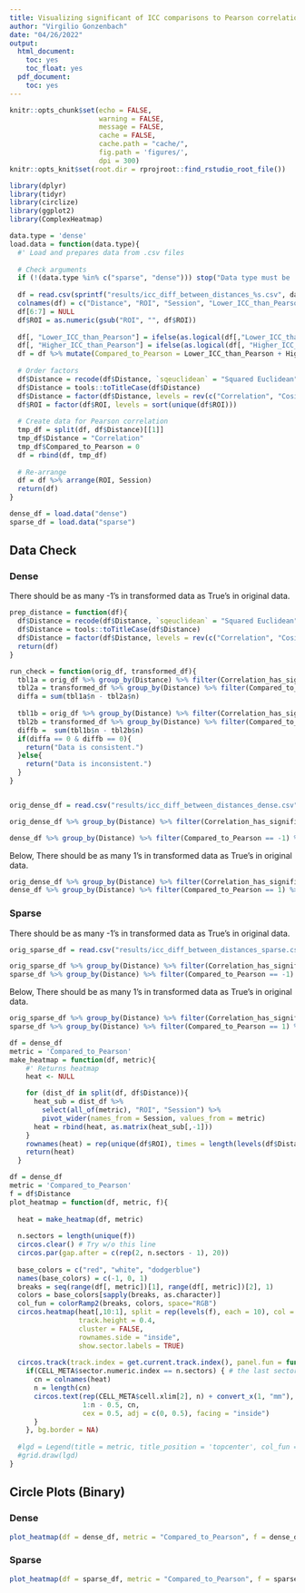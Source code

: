 ```yaml
---
title: Visualizing significant of ICC comparisons to Pearson correlation
author: "Virgilio Gonzenbach"
date: "04/26/2022"
output:
  html_document:
    toc: yes
    toc_float: yes
  pdf_document:
    toc: yes
---
```


```r
knitr::opts_chunk$set(echo = FALSE,
                      warning = FALSE,
                      message = FALSE,
                      cache = FALSE,
                      cache.path = "cache/",
                      fig.path = 'figures/',
                      dpi = 300)
knitr::opts_knit$set(root.dir = rprojroot::find_rstudio_root_file())
```


```r
library(dplyr)
library(tidyr)
library(circlize)
library(ggplot2)
library(ComplexHeatmap)

data.type = 'dense'
load.data = function(data.type){
  #' Load and prepares data from .csv files
  
  # Check arguments 
  if (!(data.type %in% c("sparse", "dense"))) stop("Data type must be 'sparse' or 'dense'")
  
  df = read.csv(sprintf("results/icc_diff_between_distances_%s.csv", data.type))
  colnames(df) = c("Distance", "ROI", "Session", "Lower_ICC_than_Pearson", "Higher_ICC_than_Pearson")
  df[6:7] = NULL
  df$ROI = as.numeric(gsub("ROI", "", df$ROI))
  
  df[, "Lower_ICC_than_Pearson"] = ifelse(as.logical(df[,"Lower_ICC_than_Pearson"]), -1, 0)
  df[, "Higher_ICC_than_Pearson"] = ifelse(as.logical(df[, "Higher_ICC_than_Pearson"]), 1, 0)
  df = df %>% mutate(Compared_to_Pearson = Lower_ICC_than_Pearson + Higher_ICC_than_Pearson)
                                         
  # Order factors
  df$Distance = recode(df$Distance, `sqeuclidean` = "Squared Euclidean", `partial_correlation` = "Partial Correlation")
  df$Distance = tools::toTitleCase(df$Distance)
  df$Distance = factor(df$Distance, levels = rev(c("Correlation", "Cosine", "Covariance", "Euclidean", "Squared Euclidean", "Tangent", "Partial Correlation")))
  df$ROI = factor(df$ROI, levels = sort(unique(df$ROI)))
  
  # Create data for Pearson correlation
  tmp_df = split(df, df$Distance)[[1]]
  tmp_df$Distance = "Correlation"
  tmp_df$Compared_to_Pearson = 0
  df = rbind(df, tmp_df)
  
  # Re-arrange
  df = df %>% arrange(ROI, Session)
  return(df)
}

dense_df = load.data("dense")
sparse_df = load.data("sparse")
```

## Data Check

### Dense

There should be as many -1's in transformed data as True's in original data.

```r
prep_distance = function(df){
  df$Distance = recode(df$Distance, `sqeuclidean` = "Squared Euclidean", `partial_correlation` = "Partial Correlation")
  df$Distance = tools::toTitleCase(df$Distance)
  df$Distance = factor(df$Distance, levels = rev(c("Correlation", "Cosine", "Covariance", "Euclidean", "Squared Euclidean", "Tangent", "Partial Correlation")))
  return(df)
}

run_check = function(orig_df, transformed_df){
  tbl1a = orig_df %>% group_by(Distance) %>% filter(Correlation_has_significantly_higher_ICC == 'True') %>%  count(Correlation_has_significantly_higher_ICC)
  tbl2a = transformed_df %>% group_by(Distance) %>% filter(Compared_to_Pearson == -1) %>%  count(Compared_to_Pearson)
  diffa = sum(tbl1a$n - tbl2a$n)
  
  tbl1b = orig_df %>% group_by(Distance) %>% filter(Correlation_has_significantly_lower_ICC == 'True') %>%  count(Correlation_has_significantly_lower_ICC)
  tbl2b = transformed_df %>% group_by(Distance) %>% filter(Compared_to_Pearson == 1) %>%  count(Compared_to_Pearson)
  diffb =  sum(tbl1b$n - tbl2b$n)
  if(diffa == 0 & diffb == 0){
    return("Data is consistent.")
  }else{
    return("Data is inconsistent.")
  }
}


orig_dense_df = read.csv("results/icc_diff_between_distances_dense.csv") %>% prep_distance()

orig_dense_df %>% group_by(Distance) %>% filter(Correlation_has_significantly_higher_ICC == 'True') %>%  count(Correlation_has_significantly_higher_ICC)

dense_df %>% group_by(Distance) %>% filter(Compared_to_Pearson == -1) %>%  count(Compared_to_Pearson)
```

Below, There should be as many 1's in transformed data as True's in original data.

```r
orig_dense_df %>% group_by(Distance) %>% filter(Correlation_has_significantly_lower_ICC == 'True') %>%  count(Correlation_has_significantly_lower_ICC)
dense_df %>% group_by(Distance) %>% filter(Compared_to_Pearson == 1) %>%  count(Compared_to_Pearson)
```

### Sparse

There should be as many -1's in transformed data as True's in original data.

```r
orig_sparse_df = read.csv("results/icc_diff_between_distances_sparse.csv") %>% prep_distance()

orig_sparse_df %>% group_by(Distance) %>% filter(Correlation_has_significantly_higher_ICC == 'True') %>%  count(Correlation_has_significantly_higher_ICC)
sparse_df %>% group_by(Distance) %>% filter(Compared_to_Pearson == -1) %>%  count(Compared_to_Pearson)
```

Below, There should be as many 1's in transformed data as True's in original data.

```r
orig_sparse_df %>% group_by(Distance) %>% filter(Correlation_has_significantly_lower_ICC == 'True') %>%  count(Correlation_has_significantly_lower_ICC)
sparse_df %>% group_by(Distance) %>% filter(Compared_to_Pearson == 1) %>%  count(Compared_to_Pearson)
```

```r
df = dense_df
metric = 'Compared_to_Pearson'
make_heatmap = function(df, metric){
    #' Returns heatmap
    heat <- NULL 

    for (dist_df in split(df, df$Distance)){
      heat_sub = dist_df %>% 
        select(all_of(metric), "ROI", "Session") %>% 
        pivot_wider(names_from = Session, values_from = metric)
      heat = rbind(heat, as.matrix(heat_sub[,-1]))
    }
    rownames(heat) = rep(unique(df$ROI), times = length(levels(df$Distance)))
    return(heat)
  }

df = dense_df
metric = 'Compared_to_Pearson'
f = df$Distance
plot_heatmap = function(df, metric, f){
  
  heat = make_heatmap(df, metric)
  
  n.sectors = length(unique(f))
  circos.clear() # Try w/o this line
  circos.par(gap.after = c(rep(2, n.sectors - 1), 20))
  
  base_colors = c("red", "white", "dodgerblue")
  names(base_colors) = c(-1, 0, 1)
  breaks = seq(range(df[, metric])[1], range(df[, metric])[2], 1)
  colors = base_colors[sapply(breaks, as.character)]
  col_fun = colorRamp2(breaks, colors, space="RGB")
  circos.heatmap(heat[,10:1], split = rep(levels(f), each = 10), col = col_fun,
                 track.height = 0.4,
                 cluster = FALSE,
                 rownames.side = "inside",
                 show.sector.labels = TRUE)
  
  circos.track(track.index = get.current.track.index(), panel.fun = function(x, y) {
    if(CELL_META$sector.numeric.index == n.sectors) { # the last sector
      cn = colnames(heat)
      n = length(cn)
      circos.text(rep(CELL_META$cell.xlim[2], n) + convert_x(1, "mm"), 
                  1:n - 0.5, cn, 
                  cex = 0.5, adj = c(0, 0.5), facing = "inside")
      }
    }, bg.border = NA)
  
  #lgd = Legend(title = metric, title_position = 'topcenter', col_fun = col_fun)
  #grid.draw(lgd)
}
```

## Circle Plots (Binary)

### Dense 

```r
plot_heatmap(df = dense_df, metric = "Compared_to_Pearson", f = dense_df$Distance)
```


### Sparse

```r
plot_heatmap(df = sparse_df, metric = "Compared_to_Pearson", f = sparse_df$Distance)
```








